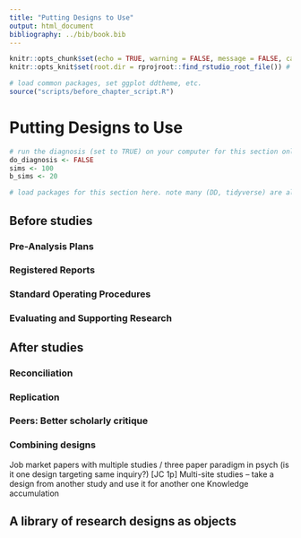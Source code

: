 ```yaml
---
title: "Putting Designs to Use"
output: html_document
bibliography: ../bib/book.bib 
---
```


<!-- note do_bookdown is set in index.rmd, so we know if you're running just this .Rmd or compiling the book-->
```r
knitr::opts_chunk$set(echo = TRUE, warning = FALSE, message = FALSE, cache = FALSE)
knitr::opts_knit$set(root.dir = rprojroot::find_rstudio_root_file()) # files are all relative to RStudio project home
```

```r
# load common packages, set ggplot ddtheme, etc.
source("scripts/before_chapter_script.R")
```

<!-- start post here, do not edit above -->

# Putting Designs to Use

<!-- make sure to rename the section title below -->

```r
# run the diagnosis (set to TRUE) on your computer for this section only before pushing to Github. no diagnosis will ever take place on github.
do_diagnosis <- FALSE
sims <- 100
b_sims <- 20
```

```r
# load packages for this section here. note many (DD, tidyverse) are already available, see scripts/package-list.R
```


## Before studies

### Pre-Analysis Plans

### Registered Reports

### Standard Operating Procedures

### Evaluating and Supporting Research

## After studies

### Reconciliation

### Replication

### Peers: Better scholarly critique

### Combining designs


Job market papers with multiple studies / three paper paradigm in psych (is it one design targeting same inquiry?) [JC 1p]
Multi-site studies – take a design from another study and use it for another one
Knowledge accumulation


## A library of research designs as objects

